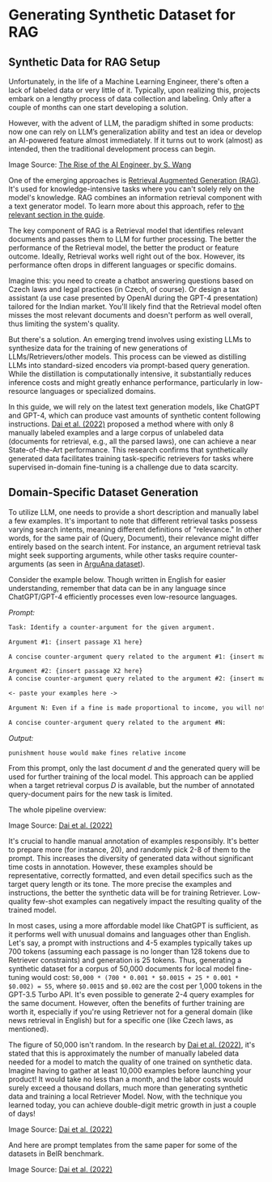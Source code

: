 # Generating Synthetic Dataset for RAG




## Synthetic Data for RAG Setup
Unfortunately, in the life of a Machine Learning Engineer, there's often a lack of labeled data or very little of it. Typically, upon realizing this, projects embark on a lengthy process of data collection and labeling. Only after a couple of months can one start developing a solution.

However, with the advent of LLM, the paradigm shifted in some products: now one can rely on LLM’s generalization ability and test an idea or develop an AI-powered feature almost immediately. If it turns out to work (almost) as intended, then the traditional development process can begin.

<Screenshot src={IMG1} alt="Paradigm shift in AI-powered products." />

Image Source: [The Rise of the AI Engineer, by S. Wang](https://www.latent.space/p/ai-engineer)

One of the emerging approaches is [Retrieval Augmented Generation (RAG)](https://www.promptingguide.ai/techniques/rag). It's used for knowledge-intensive tasks where you can't solely rely on the model's knowledge. RAG combines an information retrieval component with a text generator model. To learn more about this approach, refer to [the relevant section in the guide](https://www.promptingguide.ai/techniques/rag).

The key component of RAG is a Retrieval model that identifies relevant documents and passes them to LLM for further processing. The better the performance of the Retrieval model, the better the product or feature outcome. Ideally, Retrieval works well right out of the box. However, its performance often drops in different languages or specific domains.

Imagine this: you need to create a chatbot answering questions based on Czech laws and legal practices (in Czech, of course). Or design a tax assistant (a use case presented by OpenAI during the GPT-4 presentation) tailored for the Indian market. You'll likely find that the Retrieval model often misses the most relevant documents and doesn't perform as well overall, thus limiting the system's quality.

But there's a solution. An emerging trend involves using existing LLMs to synthesize data for the training of new generations of LLMs/Retrievers/other models. This process can be viewed as distilling LLMs into standard-sized encoders via prompt-based query generation. While the distillation is computationally intensive, it substantially reduces inference costs and might greatly enhance performance, particularly in low-resource languages or specialized domains.

In this guide, we will rely on the latest text generation models, like ChatGPT and GPT-4, which can produce vast amounts of synthetic content following instructions. [Dai et al. (2022)](https://arxiv.org/abs/2209.11755) proposed a method where with only 8 manually labeled examples and a large corpus of unlabeled data (documents for retrieval, e.g., all the parsed laws), one can achieve a near State-of-the-Art performance. This research confirms that synthetically generated data facilitates training task-specific retrievers for tasks where supervised in-domain fine-tuning is a challenge due to data scarcity.

## Domain-Specific Dataset Generation
To utilize LLM, one needs to provide a short description and manually label a few examples. It's important to note that different retrieval tasks possess varying search intents, meaning different definitions of "relevance." In other words, for the same pair of (Query, Document), their relevance might differ entirely based on the search intent. For instance, an argument retrieval task might seek supporting arguments, while other tasks require counter-arguments (as seen in [ArguAna dataset](https://aclanthology.org/P18-1023/)).

Consider the example below. Though written in English for easier understanding, remember that data can be in any language since ChatGPT/GPT-4 efficiently processes even low-resource languages.

*Prompt:*
```txt filename="prompt.txt" copy
Task: Identify a counter-argument for the given argument.

Argument #1: {insert passage X1 here}

A concise counter-argument query related to the argument #1: {insert manually prepared query Y1 here}

Argument #2: {insert passage X2 here}
A concise counter-argument query related to the argument #2: {insert manually prepared query Y2 here}

<- paste your examples here ->

Argument N: Even if a fine is made proportional to income, you will not get the equality of impact you desire. This is because the impact is not proportional simply to income, but must take into account a number of other factors. For example, someone supporting a family will face a greater impact than someone who is not, because they have a smaller disposable income. Further, a fine based on income ignores overall wealth (i.e. how much money someone actually has: someone might have a lot of assets but not have a high income). The proposition does not cater for these inequalities, which may well have a much greater skewing effect, and therefore the argument is being applied inconsistently.

A concise counter-argument query related to the argument #N:
```

*Output:*
```
punishment house would make fines relative income
```

From this prompt, only the last document $d$ and the generated query will be used for further training of the local model. This approach can be applied when a target retrieval corpus $D$ is available, but the number of annotated query-document pairs for the new task is limited.

The whole pipeline overview: 

<Screenshot src={IMG2} alt="PROMPTGATOR Dataset Generation & Training Overview." />

Image Source: [Dai et al. (2022)](https://arxiv.org/abs/2209.11755)

It's crucial to handle manual annotation of examples responsibly. It's better to prepare more (for instance, 20), and randomly pick 2-8 of them to the prompt. This increases the diversity of generated data without significant time costs in annotation. However, these examples should be representative, correctly formatted, and even detail specifics such as the target query length or its tone. The more precise the examples and instructions, the better the synthetic data will be for training Retriever. Low-quality few-shot examples can negatively impact the resulting quality of the trained model.

In most cases, using a more affordable model like ChatGPT is sufficient, as it performs well with unusual domains and languages other than English. Let's say, a prompt with instructions and 4-5 examples typically takes up 700 tokens (assuming each passage is no longer than 128 tokens due to Retriever constraints) and generation is 25 tokens. Thus, generating a synthetic dataset for a corpus of 50,000 documents for local model fine-tuning would cost: `50,000 * (700 * 0.001 * $0.0015 + 25 * 0.001 * $0.002) = 55`, where `$0.0015` and `$0.002` are the cost per 1,000 tokens in the GPT-3.5 Turbo API. It's even possible to generate 2-4 query examples for the same document. However, often the benefits of further training are worth it, especially if you're using Retriever not for a general domain (like news retrieval in English) but for a specific one (like Czech laws, as mentioned).

The figure of 50,000 isn't random. In the research by [Dai et al. (2022)](https://arxiv.org/abs/2209.11755), it's stated that this is approximately the number of manually labeled data needed for a model to match the quality of one trained on synthetic data. Imagine having to gather at least 10,000 examples before launching your product! It would take no less than a month, and the labor costs would surely exceed a thousand dollars, much more than generating synthetic data and training a local Retriever Model. Now, with the technique you learned today, you can achieve double-digit metric growth in just a couple of days!

<Screenshot src={IMG3} alt="Synthetic Dataset VS Manually Labeled Dataset" />

Image Source: [Dai et al. (2022)](https://arxiv.org/abs/2209.11755)

And here are prompt templates from the same paper for some of the datasets in BeIR benchmark.

<Screenshot src={IMG4} alt="Prompt Templates from PROMPTGATOR paper." />

Image Source: [Dai et al. (2022)](https://arxiv.org/abs/2209.11755)